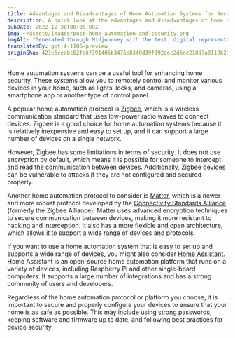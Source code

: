 ```yaml
---
title: Advantages and Disadvantages of Home Automation Systems for Security
description: A quick look at the advantages and disadvantages of home automation systems for security, including Zigbee, Matter, and Home Assistant.
pubDate: 2022-12-30T00:00:00Z
img: ~/assets/images/post-home-automation-and-security.png
imgAlt: "Generated through Midjourney with the text: digital representation of a house using lines of light, home security protection aura, single lines, impactful, colorful, realistic, octane rendering --v 4 --ar 3:2"
translatedBy: gpt-4-1106-preview
originSha: 421e5ceabc62fe6f391405b3476e8340d39f392eec2d6dc218d7a811962393cb
---
```


Home automation systems can be a useful tool for enhancing home security. These systems allow you to remotely control and monitor various devices in your home, such as lights, locks, and cameras, using a smartphone app or another type of control panel.

A popular home automation protocol is [Zigbee](https://en.wikipedia.org/wiki/Zigbee), which is a wireless communication standard that uses low-power radio waves to connect devices. Zigbee is a good choice for home automation systems because it is relatively inexpensive and easy to set up, and it can support a large number of devices on a single network.

However, Zigbee has some limitations in terms of security. It does not use encryption by default, which means it is possible for someone to intercept and read the communication between devices. Additionally, Zigbee devices can be vulnerable to attacks if they are not configured and secured properly.

Another home automation protocol to consider is [Matter](https://csa-iot.org/all-solutions/matter/), which is a newer and more robust protocol developed by the [Connectivity Standards Alliance](https://en.wikipedia.org/wiki/Connectivity_Standards_Alliance) (formerly the Zigbee Alliance). Matter uses advanced encryption techniques to secure communication between devices, making it more resistant to hacking and interception. It also has a more flexible and open architecture, which allows it to support a wide range of devices and protocols.

If you want to use a home automation system that is easy to set up and supports a wide range of devices, you might also consider [Home Assistant](https://www.home-assistant.io). Home Assistant is an open-source home automation platform that runs on a variety of devices, including Raspberry Pi and other single-board computers. It supports a large number of integrations and has a strong community of users and developers.

Regardless of the home automation protocol or platform you choose, it is important to secure and properly configure your devices to ensure that your home is as safe as possible. This may include using strong passwords, keeping software and firmware up to date, and following best practices for device security.
